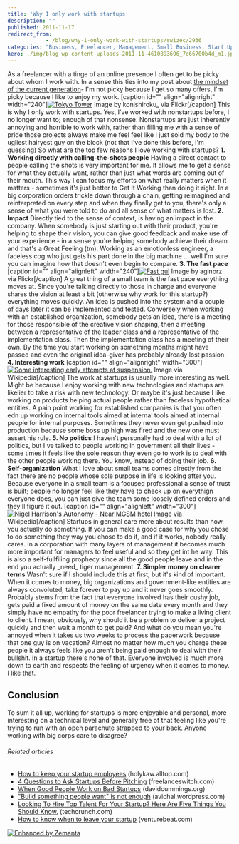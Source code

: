 ```yaml
---
title: 'Why I only work with startups'
description: ""
published: 2011-11-17
redirect_from: 
            - /blog/why-i-only-work-with-startups/swizec/2936
categories: "Business, Freelancer, Management, Small Business, Start Up, Startup company, Uncategorized"
hero: ./img/blog-wp-content-uploads-2011-11-4610893696_7d66700b4d_m1.jpg
---
```

As a freelancer with a tinge of an online presence I often get to be picky about whom I work with. In a sense this ties into my post about [the mindset of the current generation](http://swizec.com/blog/we-are-not-generation-sell/swizec/2926 "We are not generation sell")- I&#x27;m not picky because I get so many offers, I&#x27;m picky because I like to enjoy my work. \[caption id=&quot;&quot; align=&quot;alignright&quot; width=&quot;240&quot;][![Tokyo Tower](./img/blog-wp-content-uploads-2011-11-4610893696_7d66700b4d_m1.jpg "Tokyo Tower")](http://www.flickr.com/photos/55247267@N00/4610893696) Image by konishiroku\_ via Flickr\[/caption] This is why I only work with startups. Yes, I&#x27;ve worked with nonstartups before, I no longer want to; enough of that nonsense. Nonstartups are just inherently annoying and horrible to work with, rather than filling me with a sense of pride those projects always make me feel feel like I just sold my body to the ugliest hairyest guy on the block (not that I&#x27;ve done this before, I&#x27;m guessing) So what are the top few reasons I love working with startups? **1. Working directly with calling-the-shots people** Having a direct contact to people calling the shots is very important for me. It allows me to get a sense for what they actually want, rather than just what words are coming out of their mouth. This way I can focus my efforts on what really matters when it matters - sometimes it&#x27;s just better to Get It Working than doing it right. In a big corporation orders trickle down through a chain, getting reimagined and reinterpreted on every step and when they finally get to you, there&#x27;s only a sense of what you were told to do and all sense of what matters is lost. **2. Impact** Directly tied to the sense of context, is having an impact in the company. When somebody is just starting out with their product, you&#x27;re helping to shape their vision, you can give good feedback and make use of your experience - in a sense you&#x27;re helping somebody achieve their dream and that&#x27;s a Great Feeling (tm). Working as an emotionless engineer, a faceless cog who just gets his part done in the big machine ... well I&#x27;m sure you can imagine how that doesn&#x27;t even begin to compare. **3. The fast pace** \[caption id=&quot;&quot; align=&quot;alignleft&quot; width=&quot;240&quot;][![Fast gul](./img/blog-wp-content-uploads-2011-11-4631606862_5148f506ef_m3.jpg "Fast gul")](http://www.flickr.com/photos/36093266@N06/4631606862) Image by aginorz via Flickr\[/caption] A great thing of a small team is the fast pace everything moves at. Since you&#x27;re talking directly to those in charge and everyone shares the vision at least a bit (otherwise why work for this startup?) everything moves quickly. An idea is pushed into the system and a couple of days later it can be implemented and tested. Conversely when working with an established organization, somebody gets an idea, there is a meeting for those responsible of the creative vision shaping, then a meeting between a representative of the leader class and a representative of the implementation class. Then the implementation class has a meeting of their own. By the time you start working on something months might have passed and even the original idea-giver has probably already lost passion. **4. Interesting work** \[caption id=&quot;&quot; align=&quot;alignright&quot; width=&quot;300&quot;][![Some interesting early attempts at suspension.](./img/blog-wp-content-uploads-2011-11-300px-Bicycle_Wheels1.jpg "Some interesting early attempts at suspension.")](http://commons.wikipedia.org/wiki/File:Bicycle_Wheels.jpg) Image via Wikipedia\[/caption] The work at startups is usually more interesting as well. Might be because I enjoy working with new technologies and startups are likelier to take a risk with new technology. Or maybe it&#x27;s just because I like working on products helping actual people rather than faceless hypothetical entities. A pain point working for established companies is that you often edn up working on internal tools aimed at internal tools aimed at internal people for internal purposes. Sometimes they never even get pushed into production because some boss up high was fired and the new one must assert his rule. **5. No politics** I haven&#x27;t personally had to deal with a lot of politics, but I&#x27;ve talked to people working in government all their lives - some times it feels like the sole reason they even go to work is to deal with the other people working there. You know, instead of doing their job. **6. Self-organization** What I love about small teams comes directly from the fact there are no people whose sole purpose in life is looking after you. Because everyone in a small team is a focused professional a sense of trust is built; people no longer feel like they have to check up on everythign everyone does, you can just give the team some loosely defined orders and they&#x27;ll figure it out. \[caption id=&quot;&quot; align=&quot;alignleft&quot; width=&quot;300&quot;][![Nigel Harrison's Autonomy - Near MGSM hotel](./img/blog-wp-content-uploads-2011-11-300px-SculptureMQ23.jpg "Nigel Harrison's Autonomy - Near MGSM hotel")](http://en.wikipedia.org/wiki/File:SculptureMQ2.JPG) Image via Wikipedia\[/caption] Startups in general care more about results than how you actually do something. If you can make a good case for why you chose to do something they way you chose to do it, and if it works, nobody really cares. In a corporation with many layers of management it becomes much more important for managers to feel useful and so they get int he way. This is also a self-fullfiling prophecy since all the good people leave and in the end you actually \_need\_ tiger management. **7. Simpler money on clearer terms** Wasn&#x27;t sure if I should include this at first, but it&#x27;s kind of important. When it comes to money, big organizations and government-like entities are always convoluted, take forever to pay up and it never goes smoothly. Probably stems from the fact that everyone involved has their cushy job, gets paid a fixed amount of money on the same date every month and they simply have no empathy for the poor freelancer trying to make a living client to client. I mean, obviously, why should it be a problem to deliver a project quickly and then wait a month to get paid? And what do you mean you&#x27;re annoyed when it takes us two weeks to process the paperwork because that one guy is on vacation? Almost no matter how much you charge these people it always feels like you aren&#x27;t being paid enough to deal with their bullshit. In a startup there&#x27;s none of that. Everyone involved is much more down to earth and respects the feeling of urgency when it comes to money. I like that.

## Conclusion

To sum it all up, working for startups is more enjoyable and personal, more interesting on a technical level and generally free of that feeling like you&#x27;re trying to run with an open parachute strapped to your back. Anyone working with big corps care to disagree?

###### Related articles

- [How to keep your startup employees](http://holykaw.alltop.com/how-to-keep-your-startup-employees) (holykaw.alltop.com)
- [4 Questions to Ask Startups Before Pitching](http://freelanceswitch.com/the-business-of-freelancing/pitching-to-startups/) (freelanceswitch.com)
- [When Good People Work on Bad Startups](http://davidcummings.org/2011/07/30/when-good-people-work-on-bad-startups/) (davidcummings.org)
- [&quot;Build something people want&quot; is not enough](http://avichal.wordpress.com/2011/11/14/build-something-people-want-is-not-enough/) (avichal.wordpress.com)
- [Looking To Hire Top Talent For Your Startup? Here Are Five Things You Should Know.](http://techcrunch.com/2011/11/14/looking-to-hire-top-talent-for-your-startup-here-are-five-things-you-should-know/) (techcrunch.com)
- [How to know when to leave your startup](http://venturebeat.com/2011/10/24/how-to-know-when-to-leave-your-startup/) (venturebeat.com)

[![Enhanced by Zemanta](http://img.zemanta.com/zemified_e.png?x-id=2baecdf4-23e4-4ba0-b85c-ede9cef82393)](http://www.zemanta.com/ "Enhanced by Zemanta")
